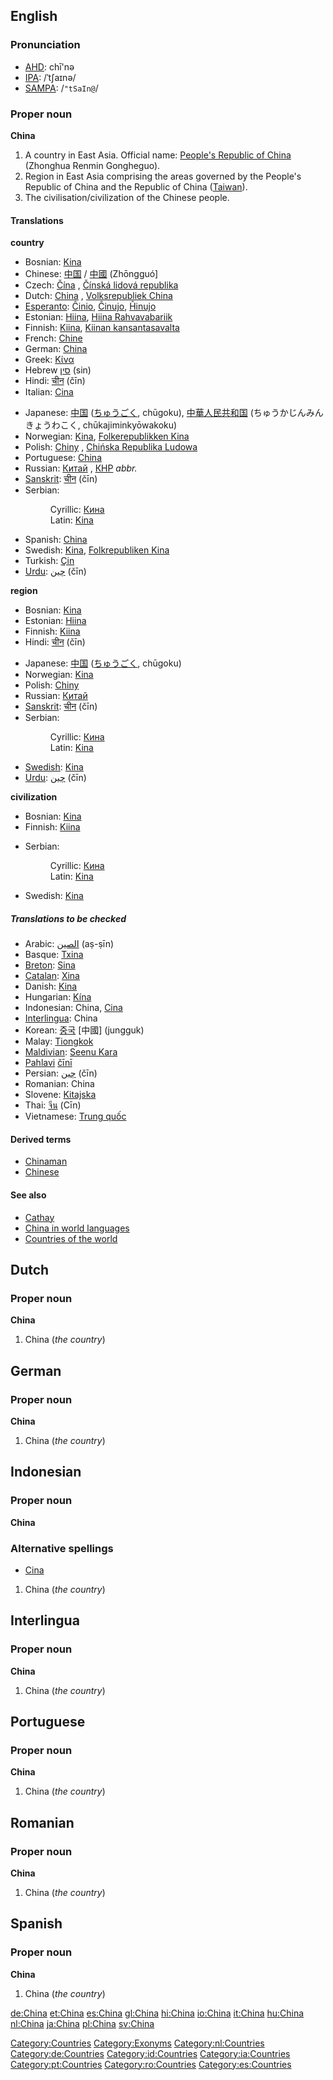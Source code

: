 {{see|china}}
{{wikipedia}}
==English==

===Pronunciation===
*[[AHD]]: chī'nə
*[[IPA]]: /ˈtʃaɪnə/
*[[SAMPA]]: /<tt>"tSaIn@</tt>/

===Proper noun===
'''China'''<!--(Zhongguo): what is this?-->
#<!--DefA--> A country in East Asia. Official name: [[People's Republic of China]] (Zhonghua Renmin Gongheguo).
#<!--DefB--> Region in East Asia comprising the areas governed by the People's Republic of China and the Republic of China ([[Taiwan]]).
#<!--DefC--> The civilisation/civilization of the Chinese people.

====Translations====
<!--DefA-->'''country'''
{{top}}
*Bosnian: [[Kina]] {{f}}
*Chinese: [[中国]] / [[中國]] (Zhōngguó]
*Czech: [[Čína]] {{f}}, [[Čínská lidová republika]]
*Dutch: [[China]] {{n}}, [[Volksrepubliek China]] {{n}}
*[[Esperanto]]: [[Ĉinio]], [[Ĉinujo]], [[Ĥinujo]]
*Estonian: [[Hiina]], [[Hiina Rahvavabariik]]
*Finnish: [[Kiina]], [[Kiinan kansantasavalta]]
*French: [[Chine]] {{f}}
*German: [[China]]
*Greek: [[Κίνα]]
*Hebrew [[סין]] (sin)
*Hindi: [[चीन]] (čīn)
*Italian: [[Cina]] {{f}}
{{mid}}
*Japanese: [[中国]] ([[ちゅうごく]], chūgoku), [[中華人民共和国]] (ちゅうかじんみんきょうわこく, chūkajiminkyōwakoku)
*Norwegian: [[Kina]], [[Folkerepublikken Kina]]
*Polish: [[Chiny]] {{p}}, [[Chińska Republika Ludowa]] {{f}}
*Portuguese: [[China]] {{f}}
*Russian: [[Китай]] {{m}}, [[КНР]] {{f}} ''abbr.''
*[[Sanskrit]]: [[चीन]] (čīn)
*Serbian:
*:Cyrillic: [[Кина]] {{f}}
*:Latin: [[Kina]] {{f}}
*Spanish: [[China]]
*Swedish: [[Kina]], [[Folkrepubliken Kina]]
*Turkish: [[Çin]]
*[[Urdu]]: [[چين]] (čīn)
{{bottom}}

<!--DefB-->'''region'''
{{top}}
*Bosnian: [[Kina]] {{f}}
*Estonian: [[Hiina]]
*Finnish: [[Kiina]]
*Hindi: [[चीन]] (čīn)
{{mid}}
*Japanese: [[中国]] ([[ちゅうごく]], chūgoku)
*Norwegian: [[Kina]]
*Polish: [[Chiny]] {{p}}
*Russian: [[Китай]] {{m}}
*[[Sanskrit]]: [[चीन]] (čīn)
*Serbian:
*:Cyrillic: [[Кина]] {{f}}
*:Latin: [[Kina]] {{f}}
*[[Swedish]]: [[Kina]]
*[[Urdu]]: [[چين]] (čīn)
{{bottom}}

<!--DefC-->'''civilization'''
{{top}}
*Bosnian: [[Kina]] {{f}}
*Finnish: [[Kiina]]
{{mid}}
*Serbian:
*:Cyrillic: [[Кина]] {{f}}
*:Latin: [[Kina]] {{f}}
*Swedish: [[Kina]]
{{bottom}}

=====Translations to be checked=====
{{checktrans}}
*Arabic: [[الصين]] (aṣ-ṣīn)
*Basque: [[Txina]]
*[[Breton]]: [[Sina]]
*[[Catalan]]: [[Xina]]
*Danish: [[Kina]]
*Hungarian: [[Kína]]
*Indonesian: China, [[Cina]]
*[[Interlingua]]: China
*Korean: [[중국]] [中國] (jungguk)
*Malay: [[Tiongkok]]
*[[Maldivian]]: [[Seenu Kara]]
*[[Pahlavi]] [[čīnī]]
*Persian: [[چين]] (čīn)
*Romanian: China {{f}}
*Slovene: [[Kitajska]] {{f}}
*Thai: [[จีน]] (Cīn)
*Vietnamese: [[Trung quốc]]

====Derived terms====
*[[Chinaman]]<!--Chinese man; now offensive-->
*[[Chinese]]

====See also====
*[[Cathay]]
*[[w:China in world languages|China in world languages]]
*[[Countries of the world]]

==Dutch==
===Proper noun===
'''China'''

#<!--DefA-->China (''the country'')

==German==
===Proper noun===
'''China'''

#<!--DefA-->China (''the country'')

==Indonesian==
===Proper noun===
'''China'''

===Alternative spellings===
*[[Cina#Indonesian|Cina]]

#<!--DefA-->China (''the country'')

==Interlingua==
===Proper noun===
'''China'''

#<!--DefA-->China (''the country'')

==Portuguese==
===Proper noun===
'''China''' {{f}}

#<!--DefA-->China (''the country'')

==Romanian==
===Proper noun===
'''China''' {{f}}

#<!--DefA-->China (''the country'')

==Spanish==
===Proper noun===
'''China'''

#<!--DefA-->China (''the country'')

[[Category:Countries]]
[[Category:Exonyms]]
[[Category:nl:Countries]]
[[Category:de:Countries]]
[[Category:id:Countries]]
[[Category:ia:Countries]]
[[Category:pt:Countries]]
[[Category:ro:Countries]]
[[Category:es:Countries]]

[[de:China]]
[[et:China]]
[[es:China]]
[[gl:China]]
[[hi:China]]
[[io:China]]
[[it:China]]
[[hu:China]]
[[nl:China]]
[[ja:China]]
[[pl:China]]
[[sv:China]]
